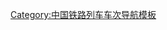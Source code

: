 {{Navbox
|name  = 中国国际列车
|title = [[中华人民共和国铁路客运|中国铁路]][[中国铁路国际联运旅客列车|国际联运]][[中华人民共和国铁路客运|旅客列车]]
|groupstyle = text-align: left;
|listclass = hlist
|group1=暫停運作
|list1=
{{Navbox|subgroup
|group1 = <s>{{KAZ}}方向</s>
|list1 = * <s>[[K9795/9796次列车]]（[[阿拉木图2站|阿拉木图]]－[[乌鲁木齐站|乌鲁木齐]]）
* [[K9797/9798次列车]]（[[阿斯塔纳光明之路站|努尔苏丹]]－[[乌鲁木齐站|乌鲁木齐]]）</s>

|group2 = <s>{{PRK}}方向</s>
|list2 = * <s>[[K27/28次列车]]（[[北京站|北京]]－[[平壤站|平壤]]）
* [[85/95次列车|95/85次列车]]（[[丹东站|丹东]]－[[平壤站|平壤]]）
* [[7263/8271次列车]]（[[集安站|集安]]－[[满浦青年站|满浦]]）</s>

|group3 = <s>{{MNG}}方向</s>
|list3 = * <s>[[K3/4次列车]]（[[北京站|北京]]－[[乌兰巴托站|乌兰巴托]]－[[莫斯科雅羅斯拉夫爾車站|莫斯科]]）
* [[K23/24次列车]]（[[北京站|北京]]－[[乌兰巴托站|乌兰巴托]]）
* [[4652/4653、4654/4651次列车]]（[[乌兰巴托站|乌兰巴托]]－[[呼和浩特站|呼和浩特]]）
* [[683/684次列车]]（[[乌兰巴托站|乌兰巴托]]－[[二连站|二连]]）
*  [[33/34次列车]]（[[扎門烏德站|扎門烏德]]－[[二连站|二连]]）</s>

|group4 = <s>{{RUS}}方向</s>
|list4 = * <s>[[K19/20次列车]]（[[莫斯科雅羅斯拉夫爾車站|莫斯科]]－[[北京站|北京]]）
* [[K3/4次列车]]（[[北京站|北京]]－[[莫斯科雅羅斯拉夫爾車站|莫斯科]]）<br><s>[[401/402次列车]]（[[绥芬河站|绥芬河]]－[[格罗捷科沃站|格罗迭科沃]]）
* [[601/602次列车]]（[[赤塔2号站|赤塔]]－[[满洲里站|满洲里]]）
* [[653/654次列车]]（[[後貝加爾斯克站|后贝加尔斯克]]－[[满洲里站|满洲里]]）</s>

|group5 = <s>{{VNM}}方向</s>
|list5 = * <s>[[Z5/6次列车]]、[[T8701/8702次列车]]（[[北京西站|北京西]]/[[南宁站|南宁]]－[[嘉林站|嘉林]]）}}</s>

|group2=已停運
|list2= 
{{Navbox|subgroup
|group1 = {{RUS}}方向
|list1 = [[K7023/7024次列车]]（[[海参崴站|符拉迪沃斯托克]]/[[哈巴罗夫斯克1号站|哈巴罗夫斯克]]－[[哈尔滨东站|哈尔滨东]]）

|group2 = {{VNM}}方向
|list2 = [[5933/5934次列车]]（[[昆明北站|昆明北]]－[[河内站|河内]]）}}
|below= 目前為防范[[2019冠状病毒病疫情]]傳播，所有往來中国国际列车於2020年2月5日起暫停行駛，部分列车改为边境口岸始发终到。
}}<noinclude>
[[Category:中国铁路列车车次导航模板]]
</noinclude>
